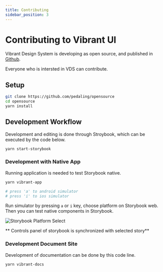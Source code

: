 ```yaml
---
title: Contributing
sidebar_position: 3
---
```


# Contributing to Vibrant UI

Vibrant Design System is developing as open source, and published in [Github](https://github.com/pedaling/opensource).

Everyone who is intersted in VDS can contribute.

## Setup

```bash
git clone https://github.com/pedaling/opensource
cd opensource
yarn install
```

## Development Workflow

Development and editing is done through Stroybook, which can be executed by the code below.

```bash
yarn start-storybook
```

### Development with Native App

Running application is needed to test Storybook native.

```bash
yarn vibrant-app

# press 'a' to android simulator
# press 'i' to ios simulator
```

Run simulator by pressing `a` or `i` key, choose platform on Storybook web.
Then you can test native components in Storybook.

![Storybook Platform Select](/img/docs/contribution-stoorybook-platform.png)

** Controls panel of storybook is synchronized with selected story**

### Development Document Site

Development of documentation can be done by this code line.

```bash
yarn vibrant-docs
```
